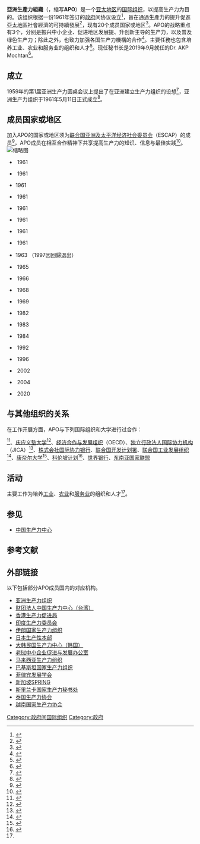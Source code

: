 <!-- {{multiple issues|
{{advert|time=2016-12-10T04:30:52+00:00}}
{{copyedit|time=2016-12-10T04:30:52+00:00}}
{{expert|time=2016-12-10T04:30:52+00:00}}
{{unreferenced|time=2016-12-10T04:30:52+00:00}}
}} -->
{{noteTA
|G1=地名
}}
{{Infobox Organization
|name=亚洲生产力组织<br> <small>{{Lang|en|Asian Productivity Organization<br />(APO)</small>}}
|headquarters={{JPN}}[[東京|东京]]
|membership=20个地区
|language=[[英語|英语]]
|leader_title=秘书长
|leader_name=Dr. AKP Mochtan 
|website=[http://www.apo-tokyo.org/ 亚洲生产力组织]
}}
'''亞洲生產力組織'''（{{lang-en|'''A'''sian '''P'''roductivity '''O'''rganization}}，缩写'''APO'''）是一个[[亚太地区|亚太地区]]的[[国际组织|国际组织]]，以提高生产力为目的。该组织根据一份1961年签订的[[政府|政府]]间协议设立<ref name="Wiktor1998">{{cite book|last=Wiktor|first=Christian L.|title=Multilateral Treaty Calendar|url=https://books.google.com/books?id=h8GnNQLGDRQC&pg=PA726|accessdate=2016-12-10|date=1998-03-26|publisher=Martinus Nijhoff Publishers|language=en|isbn=90-411-0584-0|pages=726|archive-date=2019-05-13|archive-url=https://web.archive.org/web/20190513002610/https://books.google.com/books?id=h8GnNQLGDRQC&pg=PA726|dead-url=no}}</ref>，旨在通過生產力的提升促進[[亞太地區|亞太地區]]社會經濟的可持續發展<ref>{{cite web |author1=國際組織司 |title=亞洲生產力組織（APO） |url=http://www.mofa.gov.tw/igo/News_Content.aspx?n=163B8937FBE0F186&sms=53182B822F41930C&s=E7A9D2917B932845 |website=中華民國外交部 |accessdate=2016-12-10 |archiveurl=https://archive.is/20161210115017/http://www.mofa.gov.tw/igo/News_Content.aspx?n=163B8937FBE0F186&sms=53182B822F41930C&s=E7A9D2917B932845 |archivedate=2016-12-10 |language=zh-tw |date=2016-04-22 |quote=「亞洲生產力組織」（Asian Productivity Organization, APO）成立於1961年，總部設在日本東京，旨在透過生產力的提升，促進亞太地區社會經濟之永續發展。 |deadurl=yes }}</ref>，现有20个成员国家或地区<ref>{{cite web|title=Member Economies|url=http://www.apo-tokyo.org/about/economies/|website=亚洲生产力组织|accessdate=2016-12-10|archiveurl=https://web.archive.org/web/20161018190008/http://www.apo-tokyo.org/about/economies/|archivedate=2016-10-18|language=en|dead-url=no}}</ref>。APO的战略重点有3个，分别是振兴中小企业、促进地区发展提、升创新主导的生产力，以及普及绿色生产力；除此之外，也致力加强各国生产力機構的合作<ref>{{cite web|title=Overview|url=http://www.apo-tokyo.org/about/overview/|website=亚洲生产力组织|accessdate=2016-12-10|archiveurl=https://web.archive.org/web/20161019011214/http://www.apo-tokyo.org/about/overview/|archivedate=2016-10-19|language=en|dead-url=no}}</ref>。主要任務也包含培养工业、农业和服务业的组织和人才<ref name="HitchensClausen2012">{{cite book|last1=Hitchens|first1=David M.W.N.|last2=Clausen|first2=Jens|last3=Fichter|first3=Klaus|title=International Environmental Management Benchmarks: Best Practice Experiences from America, Japan and Europe|url=https://books.google.com/books?id=slQyBwAAQBAJ&pg=PA244|accessdate=2016-12-10|date=2012-12-06|publisher=Springer Science & Business Media|language=en|isbn=978-3-642-58442-8|page=244|archive-date=2019-05-13|archive-url=https://web.archive.org/web/20190513023949/https://books.google.com/books?id=slQyBwAAQBAJ&pg=PA244|dead-url=no}}</ref>。现任秘书长是2019年9月就任的Dr. AKP Mochtan<ref>{{cite web|title=Secretary-General|url=http://www.apo-tokyo.org/about/secretary-general/|website=亚洲生产力组织|accessdate=2016-12-10|archiveurl=https://web.archive.org/web/20161019011203/http://www.apo-tokyo.org/about/secretary-general/|archivedate=2016-10-19|language=en|dead-url=no}}</ref>。

== 成立 ==
1959年的第1届亚洲生产力圆桌会议上提出了在亚洲建立生产力组织的设想<ref name="SatoShimomura2013">{{cite book|last1=佐藤|first1=仁|last2=下村|first2=恭民|title=The Rise of Development Donors in Asia|url=https://books.google.com/books?id=l0R2G6t_DEUC&pg=PA44|accessdate=2016-12-10|date=2013-05-07|publisher=Routledge|language=en|isbn=978-1-136-22169-9|pages=44|archive-date=2019-05-12|archive-url=https://web.archive.org/web/20190512153542/https://books.google.com/books?id=l0R2G6t_DEUC&pg=PA44|dead-url=no}}</ref>，亚洲生产力组织于1961年5月11日正式成立<ref>{{cite web|title=History|url=http://www.apo-tokyo.org/about/history/|website=亚洲生产力组织|accessdate=2016-12-10|archiveurl=https://web.archive.org/web/20161018125847/http://www.apo-tokyo.org/about/history/|archivedate=2016-10-18|language=en|dead-url=no}}</ref>。

== 成员国家或地区 ==
加入APO的国家或地区须为[[联合国亚洲及太平洋经济社会委员会|联合国亚洲及太平洋经济社会委员会]]（ESCAP）的成员<ref>{{cite web|title=PART XVI Final Provisions - THE CONVENTION ON THE ASIAN PRODUCTIVITY ORGANIZATION|url=http://www.apo-tokyo.org/convention/part-16-final-provisions/|website=亚洲生产力组织|accessdate=2016-12-10|archiveurl=https://web.archive.org/web/20160921062411/http://www.apo-tokyo.org/convention/part-16-final-provisions/|archivedate=2016-09-21|location=马尼拉|language=en|date=1961-04-14|quote=This Convention shall be open for accession by any Asian Government which is a member of the Economic Commission for Asia and the Far East of the United Nations.|dead-url=no}}</ref>，APO成员在相互合作精神下共享提高生产力的知识、信息与最佳实践<ref>{{cite book|author1=Asian Productivity Organization|title=Compendium of Best Practice Case Studies in Asia|date=2004|isbn=92-833-7034-1|url=http://www.apo-tokyo.org/00e-books/IS-01_CompendiumBPN/APO_BPN.pdf|accessdate=2016-12-10|archiveurl=https://web.archive.org/web/20111211042718/http://www.apo-tokyo.org/00e-books/IS-01_CompendiumBPN/APO_BPN.pdf|archivedate=2011-12-11|language=en|dead-url=no}}</ref>。
[[File:APO_Member_countries.png|缩略图]]
* {{ROC-TW}} 1961
* {{IND}} 1961
* {{JPN}} 1961
* {{ROK-KOR}} 1961
* {{NPL}} 1961
* {{PAK}} 1961
* {{PHL}} 1961
* {{THA}} 1961
* {{BHKG}} 1963 （1997因回歸{{PRC}}退出）
* {{IRN}} 1965
* {{LKA}} 1966
* {{IDN}} 1968
* {{SGP}} 1969
* {{BGD}} 1982
* {{MYS}} 1983
* {{FIJ}} 1984
* {{MNG}} 1992
* {{VNM}} 1996
* {{LAO}} 2002
* {{CAM}} 2004
* {{TUR}} 2020


== 与其他组织的关系 ==
在工作开展方面，APO与下列国际组织和大学进行过合作：

{{tsl|ja|アジア開発銀行研究所|亚洲开发银行研究所}}<ref>{{cite news|title=APO-ADBI to collaborate on climate change mitigation|url=http://www.apo-tokyo.org/mediacenter/files/Press%20release%20APO-ADBI%20collaboration-climate-change.pdf|accessdate=2016-12-10|publisher=亚洲生产力组织|date=2013-08-21|archiveurl=https://web.archive.org/web/20140705073413/http://www.apo-tokyo.org/mediacenter/files/Press%20release%20APO-ADBI%20collaboration-climate-change.pdf|archivedate=2014-07-05|language=en|dead-url=no}}</ref>、[[慶應義塾大學|庆应义塾大学]]<ref>{{cite web|last1=野村|first1=浩二|title=APO Productivity Database|url=http://www.kojin.org/Asia/Asia.html|website=KojiN.org|publisher=庆应大学|accessdate=2016-12-10|archiveurl=https://web.archive.org/web/20161210133217/http://www.kojin.org/Asia/Asia.html|archivedate=2016-12-10|language=en|quote=Asian Productivity Organization (APO) and Keio Economic Observatory (KEO), Keio University, have launched productivity measurement projects in 2007.|dead-url=no}}</ref>、[[经济合作与发展组织|经济合作与发展组织]]（OECD）、[[国际协力机构|独立行政法人国际协力机构]]（JICA）<ref>{{cite web|author1=Takashi Tajima|title=45th SESSION of the APO GOVERNING BODY MEETING|url=http://www.apo-tokyo.org/speceven/arc0015sg.htm|website=亚洲生产力组织|accessdate=2016-12-10|archiveurl=https://web.archive.org/web/20101231105652/http://apo-tokyo.org/speceven/arc0015sg.htm|archivedate=2010-12-31|location=科罗莱武|language=en|date=2003-09-05|dead-url=no}}</ref>、[[国際協力銀行|株式会社国际协力银行]]、[[联合国开发计划署|联合国开发计划署]]、[[联合国工业发展组织|联合国工业发展组织]]<ref>{{cite news|title=Global Agro-Industries Forum in 2008|url=http://www.apo-tokyo.org/inews/inews018.htm|accessdate=2016-12-10|publisher=亚洲生产力组织|date=2008-04-11|archiveurl=https://web.archive.org/web/20140710081309/http://www.apo-tokyo.org/inews/inews018.htm|archivedate=2014-07-10|location=新德里|language=en|dead-url=no}}</ref>、[[康奈尔大学|康奈尔大学]]<ref>{{cite web|title=The Asia Executive Agribusiness Management Program|url=https://ciifad.cals.cornell.edu/international-projects-and-engagement/asia-executive-agribusiness-management-program|website=康奈尔大学|accessdate=2016-12-10|archiveurl=https://web.archive.org/web/20160617123124/http://ciifad.cals.cornell.edu/international-projects-and-engagement/asia-executive-agribusiness-management-program|archivedate=2016-06-17|language=en|quote=The Asia Executive Agribusiness Management Program was created through a collaboration of the Asian Productivity Organization (APO) and the Cornell International Institute for Food, Agriculture and Development (CIIFAD)|dead-url=no}}</ref>、[[科伦坡计划|科伦坡计划]]<ref>{{cite web|author1=cpsecretariat|title=Training Course for Women on Management of Small and Medium Agro-processing Enterprises, Asian Productivity Organisation (APO)|url=http://www.colombo-plan.org/index.php/training-course-for-women-on-management-of-small-and-medium-agro-processing-enterprises-asian-productivity-organisation-apo/|website=科伦坡计划|accessdate=2016-12-10|archiveurl=https://web.archive.org/web/20161014041508/http://www.colombo-plan.org/index.php/training-course-for-women-on-management-of-small-and-medium-agro-processing-enterprises-asian-productivity-organisation-apo/|archivedate=2016-10-14|language=en|date=2011-07-24|quote=Recognising the need for training, the Colombo Plan and the Asian Productivity Organisation (APO) collaborated to implement the training course on Management of Small and Medium Agro-processing Enterprises for Women in Makassar, Indonesia for trainers.|dead-url=no}}</ref>、[[世界银行|世界银行]]、[[东南亚国家联盟|东南亚国家联盟]]

== 活动 ==
主要工作为培养[[工業|工业]]、[[农业|农业]]和[[服务|服务业]]的组织和人才<ref name="HitchensClausen2012" />。

== 参见 ==
* [[中国生产力中心|中国生产力中心]] 

==参考文献==
{{Reflist}}

== 外部链接 ==
以下包括部分APO成员国内的对应机构。
{{Div col|colwidth=30em}}
* [http://www.apo-tokyo.org/ 亚洲生产力组织] {{Wayback|url=http://www.apo-tokyo.org/ |date=20210211155306 }} {{en}}
* [http://www.cpc.org.tw/ 财团法人中国生产力中心（台湾）]{{Wayback|url=http://www.cpc.org.tw/ |date=20100513043544 }} {{zh-tw}}
* [http://www.hkpc.org/ 香港生产力促进局] {{Wayback|url=http://www.hkpc.org/ |date=20150324055925 }} {{zh-hk}}
* [http://www.npcindia.gov.in/ 印度生产力委员会] {{Wayback|url=http://www.npcindia.gov.in/ |date=20191202130713 }} {{en}}
* [https://web.archive.org/web/20080430133541/http://www.mporg.ir/ 伊朗国家生产力组织] {{fa}}
* [http://www.jpc-net.jp/ 日本生产性本部] {{Wayback|url=http://www.jpc-net.jp/ |date=20210206114533 }} {{ja}}
* [https://web.archive.org/web/20140528084856/http://www.kpc.or.kr/ 大韩民国生产力中心（韩国）] {{ko}}
* [http://www.smepdo.org/ 老挝中小企业促进与发展办公室] {{Wayback|url=http://www.smepdo.org/ |date=20200921145018 }} {{Language icon|lo|老挝文}}
* [http://www.mpc.gov.my/ 马来西亚生产力组织] {{Wayback|url=http://www.mpc.gov.my/ |date=20210203043717 }} {{en}}
* [http://www.npo.gov.pk/ 巴基斯坦国家生产力组织] {{Wayback|url=http://www.npo.gov.pk/ |date=20201130080113 }} {{en}}
* [http://www.dap.edu.ph/ 菲律宾发展学会]{{Wayback|url=http://www.dap.edu.ph/ |date=20140515015402 }} {{en}}
* [https://web.archive.org/web/20140625035413/http://spring.gov.sg/ 新加坡SPRING] {{en}}
* [http://www.productivity.lk/ 斯里兰卡国家生产力秘书处] {{Wayback|url=http://www.productivity.lk/ |date=20200118012946 }} {{en}}
* [http://www.ftpi.or.th/ 泰国生产力协会] {{Wayback|url=http://www.ftpi.or.th/ |date=20201203111359 }} {{th}}
* [https://web.archive.org/web/20140818053304/http://www.vnpi.vn/ 越南国家生产力协会] {{vi}}
{{Div col end}}

[[Category:政府间国际组织|Category:政府间国际组织]]
[[Category:政府|Category:政府]]